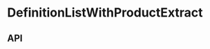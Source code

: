 
<Meta
  title="Components/DefinitionListWithProductExtract"
  component={DefinitionListWithProductExtract}
/>

# DefinitionListWithProductExtract

<Preview>
  <Story name="Base component">
    <DefinitionListWithProductExtract
      dataTestRef={DefinitionListWithProductExtractFixture.dataTestRef}
      product={DefinitionListWithProductExtractFixture.product}
      productBottomBorder={knobs.boolean(
        'productBottomBorder',
        false,
        'Presentation',
      )}
      itemBottomBorder={knobs.boolean(
        'itemBottomBorder',
        false,
        'Presentation',
      )}
      productItemNumber={knobs.select(
        'itemNum',
        ['1', '2', '3', '4'],
        '4',
        'Presentation',
      )}
      isVisible={knobs.boolean('isActive', true, 'Presentation')}
      items={DefinitionListWithProductExtractFixture.items}
      theme={knobs.select('theme', ['dark', 'light'], 'dark', 'Presentation')}
      works={DefinitionListWithProductExtractFixture.works}
    />
  </Story>
</Preview>

## API

<Props of={DefinitionListWithProductExtract} />
